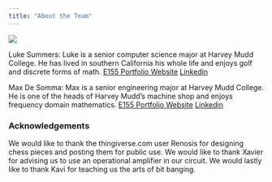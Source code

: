 ```yaml
---
title: "About the Team"
---
```


![](images/IMG_1430.png)

Luke Summers: Luke is a senior computer science major at Harvey Mudd College. He has lived in southern California his whole life and enjoys golf and discrete forms of math. [E155 Portfolio Website](https://lukesummers-20.github.io/E155-Portfolio/) [Linkedin](https://www.linkedin.com/in/luke-summers-370075251/)

Max De Somma: Max is a senior engineering major at Harvey Mudd College. He is one of the heads of Harvey Mudd's machine shop and enjoys frequency domain mathematics. [E155 Portfolio Website](https://maxdesomma.github.io/hmc-e155-portfolio/) [Linkedin](https://www.linkedin.com/in/max-de-somma/)

### Acknowledgements
We would like to thank the thingiverse.com user Renosis for designing chess pieces and posting them for public use. We would like to thank Xavier for advising us to use an operational amplifier in our circuit. We would lastly like to thank Kavi for teaching us the arts of bit banging.